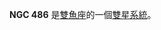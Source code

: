 {{NGCInfoBox|NGCID=NGC 486|發現者=威廉·帕森思|發現日期=1850年12月6日|其他編號=|曆元=J2000.0|赤經=1時21分43.5秒|赤緯=5°20'51"
|星座=雙魚座|星體=雙星系統|星等=|表面亮度=|藍等=}}

'''NGC 486''' 是[[雙魚座|雙魚座]]的一個[[雙星系統|雙星系統]]。

{{NGCReference|486}}
{{Catalogs|NGC=486}}

{{Galaxy-stub}}